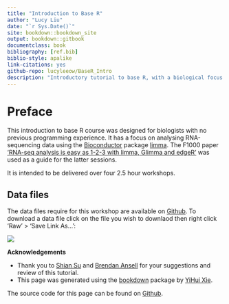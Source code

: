 ```yaml
--- 
title: "Introduction to Base R"
author: "Lucy Liu"
date: "`r Sys.Date()`"
site: bookdown::bookdown_site
output: bookdown::gitbook
documentclass: book
bibliography: [ref.bib]
biblio-style: apalike
link-citations: yes
github-repo: lucyleeow/BaseR_Intro
description: "Introductory tutorial to base R, with a biological focus. In particular it will focus on analysing RNA-sequencing data with Bioconductor."
---
```


# Preface {-}

This introduction to base R course was designed for biologists with no previous programming experience. It has a focus on analysing RNA-sequencing data using the [Bioconductor](https://www.bioconductor.org/) package [limma](https://bioconductor.org/packages/release/bioc/html/limma.html). The F1000 paper ['RNA-seq analysis is easy as 1-2-3 with limma, Glimma and edgeR'](https://f1000research.com/articles/5-1408/v3) was used as a guide for the latter sessions.

It is intended to be delivered over four 2.5 hour workshops.

## Data files

The data files require for this workshop are available on [Github](https://github.com/lucyleeow/BaseR_Intro/tree/master/data). To download a data file click on the file you wish to downlaod then right click 'Raw' > 'Save Link As...':

![](Images/githubdata.png)


**Acknowledgements**

* Thank you to [Shian Su](https://github.com/Shians) and [Brendan Ansell](https://github.com/bansell) for your suggestions and review of this tutorial.
* This page was generated using the [bookdown](https://bookdown.org/) package by [YiHui Xie](https://yihui.name/). 


The source code for this page can be found on [Github](https://github.com/lucyleeow/BaseR_Intro).





